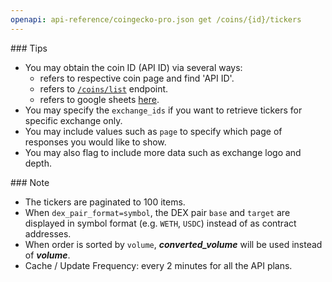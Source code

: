 ```yaml
---
openapi: api-reference/coingecko-pro.json get /coins/{id}/tickers
---
```


<Tip>
  ### Tips

  - You may obtain the coin ID (API ID) via several ways:
    - refers to respective coin page and find 'API ID'.
    - refers to [`/coins/list`](<https://docs.coingecko.com/reference/coins-list>) endpoint.
    - refers to google sheets [here](https://docs.google.com/spreadsheets/d/1wTTuxXt8n9q7C4NDXqQpI3wpKu1_5bGVmP9Xz0XGSyU/edit?usp=sharing).
  - You may specify the `exchange_ids` if you want to retrieve tickers for specific exchange only.
  - You may include values such as  `page` to specify which page of responses you would like to show.
  - You may also flag to include more data such as exchange logo and depth.
</Tip>

<Note>
  ### Note

  - The tickers are paginated to 100 items.
  - When `dex_pair_format=symbol`, the DEX pair `base` and `target` are displayed in symbol format (e.g. `WETH`, `USDC`) instead of as contract addresses.
  - When order is sorted by `volume`, ***converted\_volume*** will be used instead of ***volume***.
  - Cache / Update Frequency:  every 2 minutes for all the API plans.
</Note>
